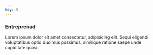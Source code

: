 ```yaml
---
key: 0
---
```



<ContractIcon />

### Entreprenad

Lorem ipsum dolor sit amet consectetur, adipisicing elit. Sequi eligendi voluptatibus optio ducimus possimus, similique ratione saepe unde cupiditate quasi.